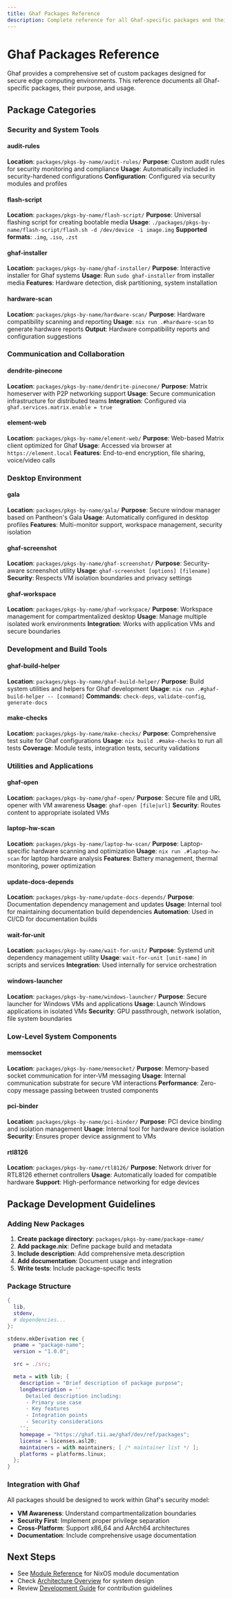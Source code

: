 ```yaml
---
title: Ghaf Packages Reference
description: Complete reference for all Ghaf-specific packages and their usage
---
```


# Ghaf Packages Reference

Ghaf provides a comprehensive set of custom packages designed for secure edge computing environments. This reference documents all Ghaf-specific packages, their purpose, and usage.

## Package Categories

### Security and System Tools

#### audit-rules
**Location**: `packages/pkgs-by-name/audit-rules/`
**Purpose**: Custom audit rules for security monitoring and compliance
**Usage**: Automatically included in security-hardened configurations
**Configuration**: Configured via security modules and profiles

#### flash-script
**Location**: `packages/pkgs-by-name/flash-script/`
**Purpose**: Universal flashing script for creating bootable media
**Usage**: `./packages/pkgs-by-name/flash-script/flash.sh -d /dev/device -i image.img`
**Supported formats**: `.img`, `.iso`, `.zst`

#### ghaf-installer
**Location**: `packages/pkgs-by-name/ghaf-installer/`
**Purpose**: Interactive installer for Ghaf systems
**Usage**: Run `sudo ghaf-installer` from installer media
**Features**: Hardware detection, disk partitioning, system installation

#### hardware-scan
**Location**: `packages/pkgs-by-name/hardware-scan/`
**Purpose**: Hardware compatibility scanning and reporting
**Usage**: `nix run .#hardware-scan` to generate hardware reports
**Output**: Hardware compatibility reports and configuration suggestions

### Communication and Collaboration

#### dendrite-pinecone
**Location**: `packages/pkgs-by-name/dendrite-pinecone/`
**Purpose**: Matrix homeserver with P2P networking support
**Usage**: Secure communication infrastructure for distributed teams
**Integration**: Configured via `ghaf.services.matrix.enable = true`

#### element-web
**Location**: `packages/pkgs-by-name/element-web/`
**Purpose**: Web-based Matrix client optimized for Ghaf
**Usage**: Accessed via browser at `https://element.local`
**Features**: End-to-end encryption, file sharing, voice/video calls

### Desktop Environment

#### gala
**Location**: `packages/pkgs-by-name/gala/`
**Purpose**: Secure window manager based on Pantheon's Gala
**Usage**: Automatically configured in desktop profiles
**Features**: Multi-monitor support, workspace management, security isolation

#### ghaf-screenshot
**Location**: `packages/pkgs-by-name/ghaf-screenshot/`
**Purpose**: Security-aware screenshot utility
**Usage**: `ghaf-screenshot [options] [filename]`
**Security**: Respects VM isolation boundaries and privacy settings

#### ghaf-workspace
**Location**: `packages/pkgs-by-name/ghaf-workspace/`
**Purpose**: Workspace management for compartmentalized desktop
**Usage**: Manage multiple isolated work environments
**Integration**: Works with application VMs and secure boundaries

### Development and Build Tools

#### ghaf-build-helper
**Location**: `packages/pkgs-by-name/ghaf-build-helper/`
**Purpose**: Build system utilities and helpers for Ghaf development
**Usage**: `nix run .#ghaf-build-helper -- [command]`
**Commands**: `check-deps`, `validate-config`, `generate-docs`

#### make-checks
**Location**: `packages/pkgs-by-name/make-checks/`
**Purpose**: Comprehensive test suite for Ghaf configurations
**Usage**: `nix build .#make-checks` to run all tests
**Coverage**: Module tests, integration tests, security validations

### Utilities and Applications

#### ghaf-open
**Location**: `packages/pkgs-by-name/ghaf-open/`
**Purpose**: Secure file and URL opener with VM awareness
**Usage**: `ghaf-open [file|url]`
**Security**: Routes content to appropriate isolated VMs

#### laptop-hw-scan
**Location**: `packages/pkgs-by-name/laptop-hw-scan/`
**Purpose**: Laptop-specific hardware scanning and optimization
**Usage**: `nix run .#laptop-hw-scan` for laptop hardware analysis
**Features**: Battery management, thermal monitoring, power optimization

#### update-docs-depends
**Location**: `packages/pkgs-by-name/update-docs-depends/`
**Purpose**: Documentation dependency management and updates
**Usage**: Internal tool for maintaining documentation build dependencies
**Automation**: Used in CI/CD for documentation builds

#### wait-for-unit
**Location**: `packages/pkgs-by-name/wait-for-unit/`
**Purpose**: Systemd unit dependency management utility
**Usage**: `wait-for-unit [unit-name]` in scripts and services
**Integration**: Used internally for service orchestration

#### windows-launcher
**Location**: `packages/pkgs-by-name/windows-launcher/`
**Purpose**: Secure launcher for Windows VMs and applications
**Usage**: Launch Windows applications in isolated VMs
**Security**: GPU passthrough, network isolation, file system boundaries

### Low-Level System Components

#### memsocket
**Location**: `packages/pkgs-by-name/memsocket/`
**Purpose**: Memory-based socket communication for inter-VM messaging
**Usage**: Internal communication substrate for secure VM interactions
**Performance**: Zero-copy message passing between trusted components

#### pci-binder
**Location**: `packages/pkgs-by-name/pci-binder/`
**Purpose**: PCI device binding and isolation management
**Usage**: Internal tool for hardware device isolation
**Security**: Ensures proper device assignment to VMs

#### rtl8126
**Location**: `packages/pkgs-by-name/rtl8126/`
**Purpose**: Network driver for RTL8126 ethernet controllers
**Usage**: Automatically loaded for compatible hardware
**Support**: High-performance networking for edge devices

## Package Development Guidelines

### Adding New Packages

1. **Create package directory**: `packages/pkgs-by-name/package-name/`
2. **Add package.nix**: Define package build and metadata
3. **Include description**: Add comprehensive meta.description
4. **Add documentation**: Document usage and integration
5. **Write tests**: Include package-specific tests

### Package Structure

```nix
{
  lib,
  stdenv,
  # dependencies...
}:

stdenv.mkDerivation rec {
  pname = "package-name";
  version = "1.0.0";

  src = ./src;

  meta = with lib; {
    description = "Brief description of package purpose";
    longDescription = ''
      Detailed description including:
      - Primary use case
      - Key features
      - Integration points
      - Security considerations
    '';
    homepage = "https://ghaf.tii.ae/ghaf/dev/ref/packages";
    license = licenses.asl20;
    maintainers = with maintainers; [ /* maintainer list */ ];
    platforms = platforms.linux;
  };
}
```

### Integration with Ghaf

All packages should be designed to work within Ghaf's security model:
- **VM Awareness**: Understand compartmentalization boundaries
- **Security First**: Implement proper privilege separation
- **Cross-Platform**: Support x86_64 and AArch64 architectures
- **Documentation**: Include comprehensive usage documentation

## Next Steps

- See [Module Reference](/ghaf/dev/ref/modules) for NixOS module documentation
- Check [Architecture Overview](/ghaf/overview/arch) for system design
- Review [Development Guide](/ghaf/dev/ref/development) for contribution guidelines
